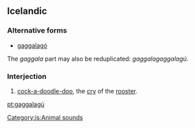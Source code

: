 ==Icelandic==

===Alternative forms===
* [[gaggalagó]]

The ''gaggala'' part may also be reduplicated: ''gaggalagaggalagú''.

===Interjection===
{{head|is|interjection}}

# [[cock-a-doodle-doo]], the [[cry]] of the [[rooster]].

[[Category:is:Animal sounds]]

[[pt:gaggalagú]]